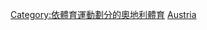 {{Commonscat|Association football in Austria}}

[[Category:依體育運動劃分的奧地利體育|Category:依體育運動劃分的奧地利體育]]
[[Category:歐洲各國足球|Austria]]